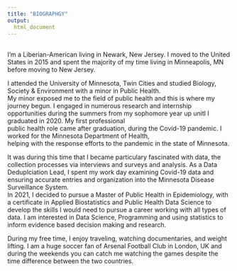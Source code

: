 ```yaml
---
title: "BIOGRAPHGY"
output: 
  html_document
---
```

<script>
   $(document).ready(function() {
     $head = $('#header');
     $head.prepend('<img src=\"images/me.jpeg\" style=\"float: right;width: 150px;border-radius:50%;\"/>')
   });
</script>

<br>
I'm a Liberian-American living in Newark, New Jersey. I moved to the United States in 
2015 and spent the majority of my time living in Minneapolis, MN
before moving to New Jersey. 

I attended the University of Minnesota, Twin Cities and studied Biology, Society 
& Environment with a minor in Public Health. <br>My minor exposed me to the field of 
public health and this is where my journey begun. I engaged in numerous research and 
internship opportunities during the summers from my sophomore year up unitl I
graduated in 2020. My first professional <br> public health role
came after graduation, during the Covid-19 pandemic. I worked for the 
Minnesota Department of Health, <br> helping with the response efforts to the pandemic 
in the state of Minnesota. <br>

It was during this time that I became particulary fascinated with 
data, the collection processes via interviews and surveys and analysis. As a Data Deduplciation Lead,
I spent my work day examining Covid-19 data and ensuring accurate entries and organization
into the Minnesota Disease Surveillance System. <br> 
In 2021, I decided to pursue a Master of Public Health in Epidemiology, with a certificate in 
Applied Biostatistics and Public Health Data Science to develop the skills I would need to pursue 
a career working with all types of data. I am interested in Data Science, Programming and 
using statistics to inform evidence based decision making and research. 

During my free time, I enjoy traveling, watching documentaries, and weight lifting.
I am a huge soccer fan of Arsenal Football Club in London, UK and during the weekends 
you can catch me watching the games despite the time difference between the two countries. 


